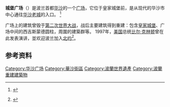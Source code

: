 {{Infobox street
| name                    = 城堡廣場
| native_name             = plac Zamkowy
| native_name_lang        = pl
| alternate_name          = 
| namesake                = 
| type                    = 方形廣場
| marker_image            = 
| image                   = 2017-05-27_Plac_Zamkowy_w_Warszawie_2.jpg
| image_size              = 350
| caption                 = 城堡廣場
{{Infobox mapframe|tyep=shape|zoom=15|frame-width=280}}
| other_name              = 
| former_names            = 
| postal_code             = 
| width                   = 
| area                    = 
| location                = [[斯羅德米斯切區|斯羅德米斯切區]], 波蘭
| client                  = 
| maint                   = 
| coordinates             = {{coord|52|14|51|N|21|0|49|E|display=inline,title}}
| direction_a             = 
| terminus_a              = 
| direction_b             = 
| terminus_b              = 
| junction                = 
| designer                = 
| commissioning_date      = 
| construction_start_date = 
| completion_date         = 
| inauguration_date       = <!-- {{Start date|df=y|YYYY|MM|DD}} -->
| demolition_date         = 
| north                   = 
| south                   = [[皇家之路_(华沙)|皇家之路 (華沙)]]
| west                    = 
| east                    = 
| website                 = <!-- {{URL|example.com}} --> 
}}
'''城堡广场'''（{{lang-pl|plac Zamkowy w Warszawie}}）是波兰首都[[华沙|华沙]]的一个[[广场|广场]]，它位于皇家城堡前，是从现代的华沙市中心通往[[华沙老城|华沙老城]]的入口。   <ref>{{en icon}} {{cite web|author = |url = http://www.gowarsaw.eu/en/places-to-explore/list-of-sightseeings/castle-square-plac-zamkowy|title = Castle Square (Plac Zamkowy)|work = www.gowarsaw.eu|publisher = |pages = |page = |date = |accessdate = 2008-07-17}}{{Dead link|date=2018年10月 |bot=InternetArchiveBot |fix-attempted=yes }}</ref>

广场上的建筑曾毁于[[第二次世界大战|第二次世界大战]]，战后主要建筑得到重建：包含[[皇家城堡_(华沙)|皇家城堡]]、广场中间的西吉斯蒙德圆柱，周圍的建築群等。 1997年，[[美国|美国]]总统[[比尔·克林顿|比尔·克林顿]]曾在此发表演讲，並欢迎波兰加入[[北约|北约]]<ref>{{pl icon}} {{cite web|author =|url =http://www.prezydent.pl/x.node?id=6042904&eventId=1505172|title =Archiwum działalności Prezydenta RP w latach 1997-2005|work =www.prezydent.pl|publisher =|pages =|page =|date =1998-01-15|accessdate =2008-07-01|deadurl =yes|archiveurl =https://archive.is/20070515214731/http://www.prezydent.pl/x.node?id=6042904&eventId=1505172|archivedate =2007-05-15}}</ref>。



== 参考资料 ==
<div class="references-small">   
{{Reflist}} 
</div>

[[Category:华沙广场|Category:华沙广场]][[Category:華沙街區|Category:華沙街區]][[Category:波蘭世界遺產|Category:波蘭世界遺產]][[Category:波蘭重建建築物|Category:波蘭重建建築物]]